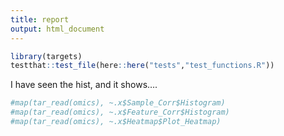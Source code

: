 ```yaml
---
title: report
output: html_document
---
```


```r
library(targets)
testthat::test_file(here::here("tests","test_functions.R"))
```
I have seen the hist, and it shows....

```r
#map(tar_read(omics), ~.x$Sample_Corr$Histogram)
#map(tar_read(omics), ~.x$Feature_Corr$Histogram)
#map(tar_read(omics), ~.x$Heatmap$Plot_Heatmap)

```

